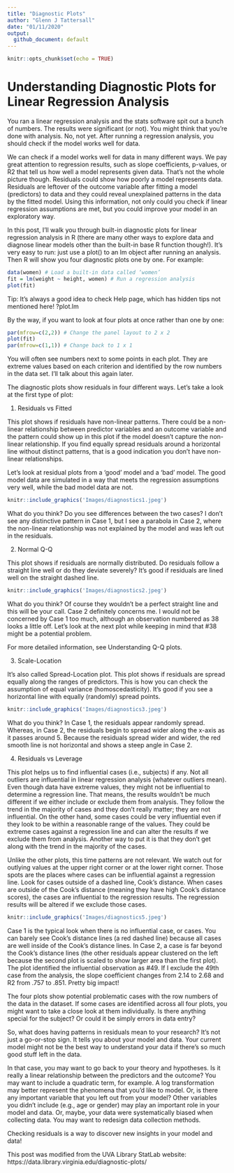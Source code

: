 ```yaml
---
title: "Diagnostic Plots"
author: "Glenn J Tattersall"
date: "01/11/2020"
output:
  github_document: default
---
```


```r
knitr::opts_chunk$set(echo = TRUE)
```

# Understanding Diagnostic Plots for Linear Regression Analysis

You ran a linear regression analysis and the stats software spit out a bunch of numbers. The results were significant (or not). You might think that you’re done with analysis. No, not yet. After running a regression analysis, you should check if the model works well for data.

We can check if a model works well for data in many different ways. We pay great attention to regression results, such as slope coefficients, p-values, or R2 that tell us how well a model represents given data. That’s not the whole picture though. Residuals could show how poorly a model represents data. Residuals are leftover of the outcome variable after fitting a model (predictors) to data and they could reveal unexplained patterns in the data by the fitted model. Using this information, not only could you check if linear regression assumptions are met, but you could improve your model in an exploratory way.

In this post, I’ll walk you through built-in diagnostic plots for linear regression analysis in R (there are many other ways to explore data and diagnose linear models other than the built-in base R function though!). It’s very easy to run: just use a plot() to an lm object after running an analysis. Then R will show you four diagnostic plots one by one. For example:

```r
data(women) # Load a built-in data called ‘women’
fit = lm(weight ~ height, women) # Run a regression analysis
plot(fit)
```

Tip: It’s always a good idea to check Help page, which has hidden tips not mentioned here! ?plot.lm

By the way, if you want to look at four plots at once rather than one by one:

```r
par(mfrow=c(2,2)) # Change the panel layout to 2 x 2
plot(fit)
par(mfrow=c(1,1)) # Change back to 1 x 1
```

You will often see numbers next to some points in each plot. They are extreme values based on each criterion and identified by the row numbers in the data set. I’ll talk about this again later.

The diagnostic plots show residuals in four different ways. Let’s take a look at the first type of plot:

1. Residuals vs Fitted

This plot shows if residuals have non-linear patterns. There could be a non-linear relationship between predictor variables and an outcome variable and the pattern could show up in this plot if the model doesn’t capture the non-linear relationship. If you find equally spread residuals around a horizontal line without distinct patterns, that is a good indication you don’t have non-linear relationships.

Let’s look at residual plots from a ‘good’ model and a ‘bad’ model. The good model data are simulated in a way that meets the regression assumptions very well, while the bad model data are not.


```r
knitr::include_graphics('Images/diagnostics1.jpeg')
```

What do you think? Do you see differences between the two cases? I don’t see any distinctive pattern in Case 1, but I see a parabola in Case 2, where the non-linear relationship was not explained by the model and was left out in the residuals.

2. Normal Q-Q

This plot shows if residuals are normally distributed. Do residuals follow a straight line well or do they deviate severely? It’s good if residuals are lined well on the straight dashed line.


```r
knitr::include_graphics('Images/diagnostics2.jpeg')
```

What do you think? Of course they wouldn’t be a perfect straight line and this will be your call. Case 2 definitely concerns me. I would not be concerned by Case 1 too much, although an observation numbered as 38 looks a little off. Let’s look at the next plot while keeping in mind that #38 might be a potential problem.

For more detailed information, see Understanding Q-Q plots.

3. Scale-Location

It’s also called Spread-Location plot. This plot shows if residuals are spread equally along the ranges of predictors. This is how you can check the assumption of equal variance (homoscedasticity). It’s good if you see a horizontal line with equally (randomly) spread points.


```r
knitr::include_graphics('Images/diagnostics3.jpeg')
```

What do you think? In Case 1, the residuals appear randomly spread. Whereas, in Case 2, the residuals begin to spread wider along the x-axis as it passes around 5. Because the residuals spread wider and wider, the red smooth line is not horizontal and shows a steep angle in Case 2.

4. Residuals vs Leverage

This plot helps us to find influential cases (i.e., subjects) if any. Not all outliers are influential in linear regression analysis (whatever outliers mean). Even though data have extreme values, they might not be influential to determine a regression line. That means, the results wouldn’t be much different if we either include or exclude them from analysis. They follow the trend in the majority of cases and they don’t really matter; they are not influential. On the other hand, some cases could be very influential even if they look to be within a reasonable range of the values. They could be extreme cases against a regression line and can alter the results if we exclude them from analysis. Another way to put it is that they don’t get along with the trend in the majority of the cases.

Unlike the other plots, this time patterns are not relevant. We watch out for outlying values at the upper right corner or at the lower right corner. Those spots are the places where cases can be influential against a regression line. Look for cases outside of a dashed line, Cook’s distance. When cases are outside of the Cook’s distance (meaning they have high Cook’s distance scores), the cases are influential to the regression results. The regression results will be altered if we exclude those cases.


```r
knitr::include_graphics('Images/diagnostics5.jpeg')
```

Case 1 is the typical look when there is no influential case, or cases. You can barely see Cook’s distance lines (a red dashed line) because all cases are well inside of the Cook’s distance lines. In Case 2, a case is far beyond the Cook’s distance lines (the other residuals appear clustered on the left because the second plot is scaled to show larger area than the first plot). The plot identified the influential observation as #49. If I exclude the 49th case from the analysis, the slope coefficient changes from 2.14 to 2.68 and R2 from .757 to .851. Pretty big impact!

The four plots show potential problematic cases with the row numbers of the data in the dataset. If some cases are identified across all four plots, you might want to take a close look at them individually. Is there anything special for the subject? Or could it be simply errors in data entry?

So, what does having patterns in residuals mean to your research? It’s not just a go-or-stop sign. It tells you about your model and data. Your current model might not be the best way to understand your data if there’s so much good stuff left in the data.

In that case, you may want to go back to your theory and hypotheses. Is it really a linear relationship between the predictors and the outcome? You may want to include a quadratic term, for example. A log transformation may better represent the phenomena that you’d like to model. Or, is there any important variable that you left out from your model? Other variables you didn’t include (e.g., age or gender) may play an important role in your model and data. Or, maybe, your data were systematically biased when collecting data. You may want to redesign data collection methods.

Checking residuals is a way to discover new insights in your model and data!

This post was modified from the UVA Library StatLab website: https://data.library.virginia.edu/diagnostic-plots/

